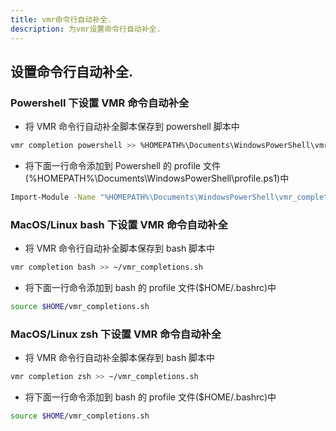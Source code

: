 ```yaml
---
title: vmr命令行自动补全.
description: 为vmr设置命令行自动补全.
---
```


## 设置命令行自动补全.

### Powershell 下设置 VMR 命令自动补全

- 将 VMR 命令行自动补全脚本保存到 powershell 脚本中

```bash
vmr completion powershell >> %HOMEPATH%\Documents\WindowsPowerShell\vmr_completions.ps1
```

- 将下面一行命令添加到 Powershell 的 profile 文件(%HOMEPATH%\Documents\WindowsPowerShell\profile.ps1)中

```bash
Import-Module -Name "%HOMEPATH%\Documents\WindowsPowerShell\vmr_completions.ps1"
```

### MacOS/Linux bash 下设置 VMR 命令自动补全

- 将 VMR 命令行自动补全脚本保存到 bash 脚本中

```bash
vmr completion bash >> ~/vmr_completions.sh
```

- 将下面一行命令添加到 bash 的 profile 文件($HOME/.bashrc)中

```bash
source $HOME/vmr_completions.sh
```

### MacOS/Linux zsh 下设置 VMR 命令自动补全

- 将 VMR 命令行自动补全脚本保存到 bash 脚本中

```bash
vmr completion zsh >> ~/vmr_completions.sh
```

- 将下面一行命令添加到 bash 的 profile 文件($HOME/.bashrc)中

```bash
source $HOME/vmr_completions.sh
```
